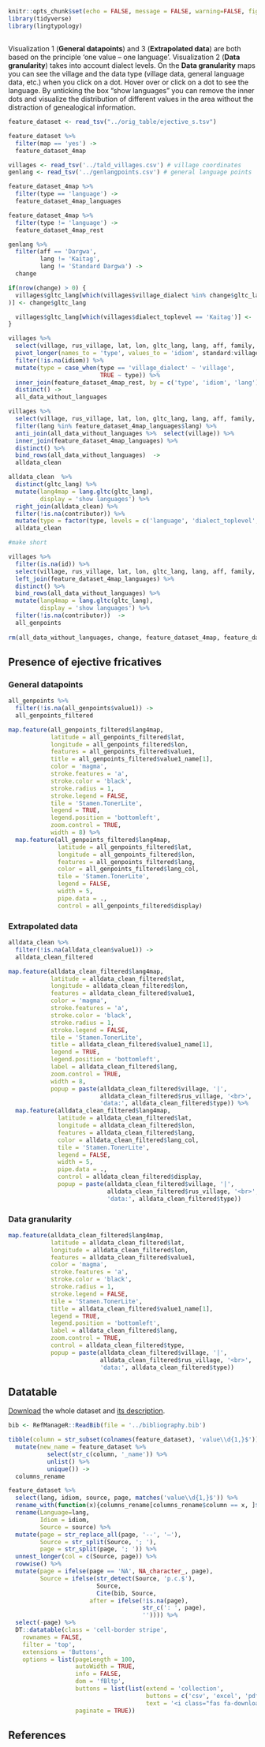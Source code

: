 

```r
knitr::opts_chunk$set(echo = FALSE, message = FALSE, warning=FALSE, fig.width = 9.5)
library(tidyverse)
library(lingtypology)
```

## {-}

Visualization 1 (**General datapoints**) and 3 (**Extrapolated data**) are both based on the principle 'one value – one language'. Visualization 2 (**Data granularity**) takes into account dialect levels. On the **Data granularity** maps you can see the village and the data type (village data, general language data, etc.) when you click on a dot. Hover over or click on a dot to see the language. By unticking the box “show languages” you can remove the inner dots and visualize the distribution of different values in the area without the distraction of genealogical information.

```r

feature_dataset <- read_tsv("../orig_table/ejective_s.tsv")

feature_dataset %>% 
  filter(map == 'yes') ->
  feature_dataset_4map

villages <- read_tsv('../tald_villages.csv') # village coordinates
genlang <- read_tsv('../genlangpoints.csv') # general language points

feature_dataset_4map %>% 
  filter(type == 'language') ->
  feature_dataset_4map_languages

feature_dataset_4map %>% 
  filter(type != 'language') ->
  feature_dataset_4map_rest

genlang %>% 
  filter(aff == 'Dargwa',
         lang != 'Kaitag',
         lang != 'Standard Dargwa') ->
  change

if(nrow(change) > 0) {
  villages$gltc_lang[which(villages$village_dialect %in% change$gltc_lang
)] <- change$gltc_lang

  villages$gltc_lang[which(villages$dialect_toplevel == 'Kaitag')] <- 'kajt1238'
}

villages %>% 
  select(village, rus_village, lat, lon, gltc_lang, lang, aff, family, standard, dialect_toplevel, dialect_nt1, dialect_nt2, dialect_nt3, village_dialect, lang_col, aff_col) %>% 
  pivot_longer(names_to = 'type', values_to = 'idiom', standard:village_dialect) %>% 
  filter(!is.na(idiom)) %>% 
  mutate(type = case_when(type == 'village_dialect' ~ 'village',
                          TRUE ~ type)) %>%
  inner_join(feature_dataset_4map_rest, by = c('type', 'idiom', 'lang')) %>% 
  distinct() ->
  all_data_without_languages

villages %>% 
  select(village, rus_village, lat, lon, gltc_lang, lang, aff, family, lang_col, aff_col) %>%
  filter(lang %in% feature_dataset_4map_languages$lang) %>%
  anti_join(all_data_without_languages %>%  select(village)) %>% 
  inner_join(feature_dataset_4map_languages) %>% 
  distinct() %>% 
  bind_rows(all_data_without_languages)  ->
  alldata_clean  

alldata_clean  %>% 
  distinct(gltc_lang) %>% 
  mutate(lang4map = lang.gltc(gltc_lang),
         display = 'show languages') %>% 
  right_join(alldata_clean) %>% 
  filter(!is.na(contributor)) %>% 
  mutate(type = factor(type, levels = c('language', 'dialect_toplevel', 'dialect_nt1', 'dialect_nt2', 'dialect_nt3', 'village'))) ->
  alldata_clean

#make short

villages %>% 
  filter(is.na(id)) %>%
  select(village, rus_village, lat, lon, gltc_lang, lang, aff, family, lang_col, aff_col) %>%
  left_join(feature_dataset_4map_languages) %>% 
  distinct() %>% 
  bind_rows(all_data_without_languages) %>% 
  mutate(lang4map = lang.gltc(gltc_lang),
         display = 'show languages') %>% 
  filter(!is.na(contributor))  ->
  all_genpoints
  
rm(all_data_without_languages, change, feature_dataset_4map, feature_dataset_4map_languages, feature_dataset_4map_rest, villages, genlang)
```

## Presence of ejective fricatives{.tabset .tabset-fade .tabset-pills #m1} 
    
### General datapoints {-}

```r
all_genpoints %>% 
  filter(!is.na(all_genpoints$value1)) ->
  all_genpoints_filtered

map.feature(all_genpoints_filtered$lang4map,
            latitude = all_genpoints_filtered$lat,
            longitude = all_genpoints_filtered$lon,
            features = all_genpoints_filtered$value1,
            title = all_genpoints_filtered$value1_name[1],
            color = 'magma',
            stroke.features = 'a',
            stroke.color = 'black',
            stroke.radius = 1,
            stroke.legend = FALSE,
            tile = 'Stamen.TonerLite',
            legend = TRUE,
            legend.position = 'bottomleft', 
            zoom.control = TRUE,
            width = 8) %>% 
  map.feature(all_genpoints_filtered$lang4map,
              latitude = all_genpoints_filtered$lat,
              longitude = all_genpoints_filtered$lon,
              features = all_genpoints_filtered$lang,
              color = all_genpoints_filtered$lang_col,
              tile = 'Stamen.TonerLite',
              legend = FALSE,
              width = 5,
              pipe.data = .,
              control = all_genpoints_filtered$display)
```

### Extrapolated data {-}

```r
alldata_clean %>% 
  filter(!is.na(alldata_clean$value1)) ->
  alldata_clean_filtered

map.feature(alldata_clean_filtered$lang4map,
            latitude = alldata_clean_filtered$lat, 
            longitude = alldata_clean_filtered$lon,
            features = alldata_clean_filtered$value1,
            color = 'magma',
            stroke.features = 'a',
            stroke.color = 'black',
            stroke.radius = 1,
            stroke.legend = FALSE,
            tile = 'Stamen.TonerLite',
            title = alldata_clean_filtered$value1_name[1],
            legend = TRUE,
            legend.position = 'bottomleft', 
            label = alldata_clean_filtered$lang,
            zoom.control = TRUE,
            width = 8,
            popup = paste(alldata_clean_filtered$village, '|',
                          alldata_clean_filtered$rus_village, '<br>',
                          'data:', alldata_clean_filtered$type)) %>% 
  map.feature(alldata_clean_filtered$lang4map,
              latitude = alldata_clean_filtered$lat,
              longitude = alldata_clean_filtered$lon,
              features = alldata_clean_filtered$lang,
              color = alldata_clean_filtered$lang_col,
              tile = 'Stamen.TonerLite',
              legend = FALSE,
              width = 5,
              pipe.data = .,
              control = alldata_clean_filtered$display,
              popup = paste(alldata_clean_filtered$village, '|',
                            alldata_clean_filtered$rus_village, '<br>',
                            'data:', alldata_clean_filtered$type))
```

### Data granularity {-}

```r
map.feature(alldata_clean_filtered$lang4map,
            latitude = alldata_clean_filtered$lat, 
            longitude = alldata_clean_filtered$lon,
            features = alldata_clean_filtered$value1,
            color = 'magma',
            stroke.features = 'a',
            stroke.color = 'black',
            stroke.radius = 1,
            stroke.legend = FALSE,
            tile = 'Stamen.TonerLite',
            title = alldata_clean_filtered$value1_name[1],
            legend = TRUE,
            legend.position = 'bottomleft', 
            label = alldata_clean_filtered$lang,
            zoom.control = TRUE,
            control = alldata_clean_filtered$type,
            popup = paste(alldata_clean_filtered$village, '|',
                          alldata_clean_filtered$rus_village, '<br>',
                          'data:', alldata_clean_filtered$type))
```


    


## Datatable

[Download](https://raw.githubusercontent.com/LingConLab/TALD/master/data/orig_table/ejective_s.tsv) the whole dataset and [its description](https://raw.githubusercontent.com/LingConLab/TALD/master/data/md_description/ejective_s.md).

```r
bib <- RefManageR::ReadBib(file = '../bibliography.bib')

tibble(column = str_subset(colnames(feature_dataset), 'value\\d{1,}$')) %>%
  mutate(new_name = feature_dataset %>% 
           select(str_c(column, '_name')) %>% 
           unlist() %>% 
           unique()) ->
  columns_rename

feature_dataset %>% 
  select(lang, idiom, source, page, matches('value\\d{1,}$')) %>% 
  rename_with(function(x){columns_rename[columns_rename$column == x, ]$new_name}, matches('value\\d{1,}$'))  %>% 
  rename(Language=lang, 
         Idiom = idiom,
         Source = source) %>% 
  mutate(page = str_replace_all(page, '--', '–'),
         Source = str_split(Source, '; '),
         page = str_split(page, '; ')) %>% 
  unnest_longer(col = c(Source, page)) %>% 
  rowwise() %>% 
  mutate(page = ifelse(page == 'NA', NA_character_, page),
         Source = ifelse(str_detect(Source, 'p.c.$'),
                         Source,
                         Cite(bib, Source, 
                       after = ifelse(!is.na(page), 
                                      str_c(': ', page),
                                      '')))) %>%
  select(-page) %>% 
  DT::datatable(class = 'cell-border stripe', 
    rownames = FALSE, 
    filter = 'top', 
    extensions = 'Buttons',
    options = list(pageLength = 100, 
                   autoWidth = TRUE, 
                   info = FALSE,
                   dom = 'fBltp',
                   buttons = list(list(extend = 'collection',
                                       buttons = c('csv', 'excel', 'pdf'),
                                       text = '<i class="fas fa-download"></i>')),
                   paginate = TRUE))
```

## References {-}


